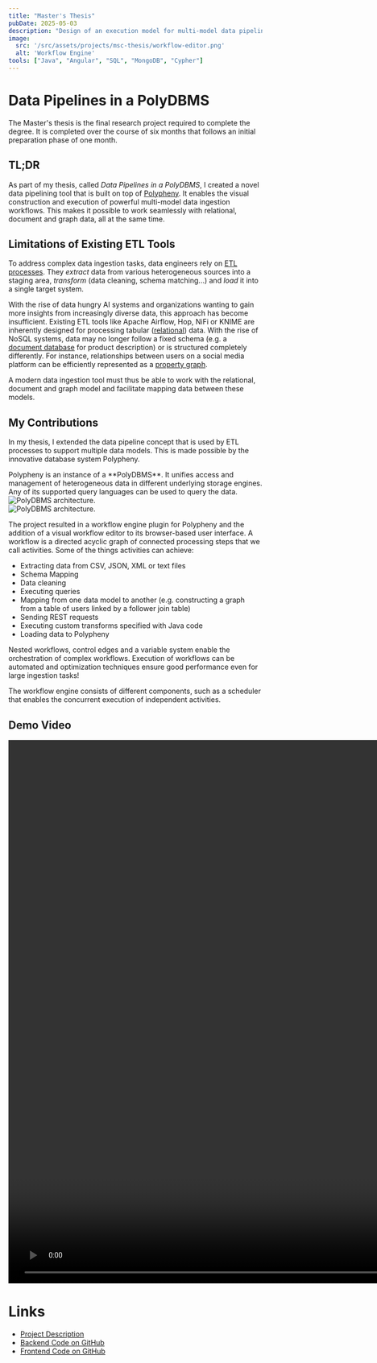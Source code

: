 ```yaml
---
title: "Master's Thesis"
pubDate: 2025-05-03
description: "Design of an execution model for multi-model data pipelines and its implementation as an ETL workflow engine for Polypheny."
image:
  src: '/src/assets/projects/msc-thesis/workflow-editor.png'
  alt: 'Workflow Engine'
tools: ["Java", "Angular", "SQL", "MongoDB", "Cypher"]
---
```


# Data Pipelines in a PolyDBMS
The Master's thesis is the final research project required to complete the degree.
It is completed over the course of six months that follows an initial preparation phase of one month.


## TL;DR
As part of my thesis, called _Data Pipelines in a PolyDBMS_, I created a novel data pipelining tool that is built on top of [Polypheny](https://polypheny.com/).
It enables the visual construction and execution of powerful multi-model data ingestion workflows.
This makes it possible to work seamlessly with relational, document and graph data, all at the same time.



## Limitations of Existing ETL Tools
To address complex data ingestion tasks, data engineers rely on [ETL processes](https://en.wikipedia.org/wiki/Extract,_transform,_load).
They _extract_ data from various heterogeneous sources into a staging area, _transform_ (data cleaning, schema matching...) and _load_ it into a single target system.

With the rise of data hungry AI systems and organizations wanting to gain more insights from increasingly diverse data, this approach has become insufficient.
Existing ETL tools like Apache Airflow, Hop, NiFi or KNIME are inherently designed for processing tabular ([relational](https://en.wikipedia.org/wiki/Relational_model)) data.
With the rise of NoSQL systems, data may no longer follow a fixed schema (e.g. a [document database](https://en.wikipedia.org/wiki/Document-oriented_database) for product description) or is structured completely differently.
For instance, relationships between users on a social media platform can be efficiently represented as a [property graph](https://en.wikipedia.org/wiki/Property_graph).

A modern data ingestion tool must thus be able to work with the relational, document and graph model and facilitate mapping data between these models.

## My Contributions

In my thesis, I extended the data pipeline concept that is used by ETL processes to support multiple data models.
This is made possible by the innovative database system Polypheny.

<Aside variant="info">
    Polypheny is an instance of a **PolyDBMS**.
    It unifies access and management of heterogeneous data in different underlying storage engines.
    Any of its supported query languages can be used to query the data.
    <div class="dark:hidden -my-16">
        <Image src={polydbms} alt="PolyDBMS architecture."/>
    </div>
    <div class="hidden dark:block -my-16">
        <Image src={polydbmsDark} alt="PolyDBMS architecture."/>
    </div>
</Aside>

The project resulted in a workflow engine plugin for Polypheny and the addition of a visual workflow editor to its browser-based user interface.
A workflow is a directed acyclic graph of connected processing steps that we call activities. Some of the things activities can achieve:

- Extracting data from CSV, JSON, XML or text files
- Schema Mapping
- Data cleaning
- Executing queries
- Mapping from one data model to another (e.g. constructing a graph from a table of users linked by a follower join table)
- Sending REST requests
- Executing custom transforms specified with Java code
- Loading data to Polypheny

Nested workflows, control edges and a variable system enable the orchestration of complex workflows.
Execution of workflows can be automated and optimization techniques ensure good performance even for large ingestion tasks!

<CaptionedImage image={archImg} alt="The Workflow Engine architecture."
                caption="High-level architecture of the Workflow Engine."/>

The workflow engine consists of different components, such as a scheduler that enables the concurrent execution of independent activities.


## Demo Video

<video width="1920" height="1080" controls controlsList="nodownload" oncontextmenu="return false;">
    <source src="/videos/msc-thesis_demo.mp4#t=2.5" type="video/mp4"> </source>
    Your browser does not support video playback.
</video>

# Links

- [Project Description](https://dbis.dmi.unibas.ch/teaching/studentprojects/data-pipelines-in-a-polydbms/)
- [Backend Code on GitHub](https://github.com/polypheny/Polypheny-DB)
- [Frontend Code on GitHub](https://github.com/polypheny/Polypheny-UI)